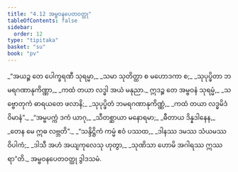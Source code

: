 ```yaml
---
title: "4.12 အမ္ဗဝနပေတဝတ္ထု"
tableOfContents: false
sidebar:
  order: 12
type: "tipitaka"
basket: "su"
book: "pv"
---
```



<DynamicBreadcrumb />

<Division number="796" book="pv" e="ch" v="19" p="215">

<Paragraph number="855" type="verses" book="pv">
_“အယဉ္စ တေ ပေါက္ခရဏီ သုရမ္မာ,_  
_သမာ သုတိတ္ထာ စ မဟောဒကာ စ;_  
_သုပုပ္ဖိတာ ဘမရဂဏာနုကိဏ္ဏာ,_  
_ကထံ တယာ လဒ္ဓါ အယံ မနုညာ._  

</Paragraph>

</Division>
<Division number="797" book="pv" e="ch" v="19" p="215">

<Paragraph number="856" type="verses" book="pv">
ဣဒဉ္စ တေ အမ္ဗဝနံ သုရမ္မံ,_  
_သဗ္ဗောတုကံ ဓာရယတေ ဖလာနိ;_  
_သုပုပ္ဖိတံ ဘမရဂဏာနုကိဏ္ဏံ,_  
_ကထံ တယာ လဒ္ဓမိဒံ ဝိမာနံ”._  

</Paragraph>

</Division>
<Division number="798" book="pv" e="ch" v="19" p="215">

<Paragraph number="857" type="verses" book="pv">
_“အမ္ဗပက္ကံ ဒကံ ယာဂု,_  
_သီတစ္ဆာယာ မနောရမာ;_  
_ဓီတာယ ဒိန္နဒါနေန,_  
_တေန မေ ဣဓ လဗ္ဘတိ”._  

</Paragraph>

</Division>
<Division number="799" book="pv" e="ch" v="19" p="216">

<Paragraph number="858" type="verses" book="pv">
_“သန္ဒိဋ္ဌိကံ ကမ္မံ ဧဝံ ပဿထ,_  
_ဒါနဿ ဒမဿ သံယမဿ ဝိပါကံ;_  
_ဒါသီ အဟံ အယျကုလေသု ဟုတွာ,_  
_သုဏိသာ ဟောမိ အဂါရဿ ဣဿရာ”တိ._  


</Paragraph>
</Division>

<Paragraph number="859" type="center" book="pv">
အမ္ဗဝနပေတဝတ္ထု ဒွါဒသမံ.
</Paragraph>